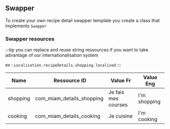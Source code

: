 
## Swapper

To create your own recipe detail swapper template you create a class that implements `Swapper`

<Swapper />

### Swapper resources

:::tip
you can replace and reuse  string  ressources if you want to take advantage of our internationalisation system

  ex :  `Localisation.recipeDetails.shopping.localised`
:::

| Name | Ressource ID | Value Fr | Value Eng |
| - | - | - | - |
| shopping | com_miam_details_shopping | Je fais mes courses | I\'m shopping |
| cooking | com_miam_details_cooking | Je cuisine | I\'m cooking |
